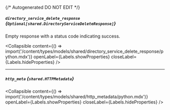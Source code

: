 {/* Autogenerated DO NOT EDIT  */}

##### `directory_service_delete_response` *{`Optional[shared.DirectoryServiceDeleteResponse]`}*
Empty response with a status code indicating success.

<Collapsible content={() => import('/content/types/models/shared/directory_service_delete_response/python.mdx')} openLabel={Labels.showProperties} closeLabel={Labels.hideProperties} />


---
##### `http_meta` *{`shared.HTTPMetadata`}*

<Collapsible content={() => import('/content/types/models/shared/http_metadata/python.mdx')} openLabel={Labels.showProperties} closeLabel={Labels.hideProperties} />



